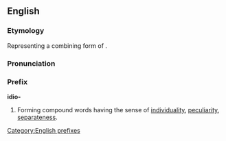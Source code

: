 ==English==
===Etymology===
Representing a combining form of {{AGr.}} {{term|ἴδιος||own, personal, distinct|sc=polytonic}}.

===Pronunciation===
{{IPA|/ˈɪdɪəʊ/}}

===Prefix===
'''idio-'''

# Forming compound words having the sense of [[individuality]], [[peculiarity]], [[separateness]].

[[Category:English prefixes]]